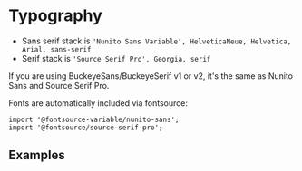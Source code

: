 
<Meta of={TypographyStories} title="Getting Started / Typography" />

# Typography

- Sans serif stack is `'Nunito Sans Variable', HelveticaNeue, Helvetica, Arial, sans-serif`
- Serif stack is `'Source Serif Pro', Georgia, serif`

If you are using BuckeyeSans/BuckeyeSerif v1 or v2, it's the same as Nunito Sans and Source Serif Pro.

Fonts are automatically included via fontsource:

```tsx
import '@fontsource-variable/nunito-sans';
import '@fontsource/source-serif-pro';
```

## Examples

<Canvas of={TypographyStories.Examples} />
